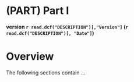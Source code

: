 # (PART) Part I {-}

**version `r read.dcf("DESCRIPTION")[,"Version"]` (`r read.dcf("DESCRIPTION")[, "Date"]`)**

# Overview {.unnumbered #part1-overview}

The following sections contain ...
